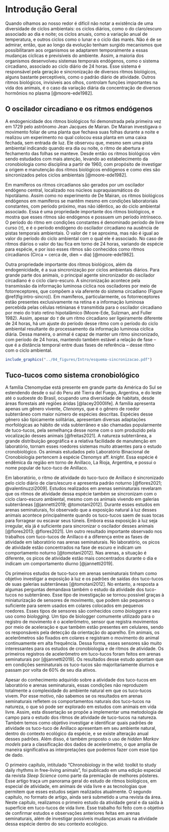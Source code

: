 # Introdução Geral {-}

Quando olhamos ao nosso redor é difícil não notar a existência de uma diversidade de ciclos ambientais: os ciclos diários, como o do claro/escuro associado ao dia e  noite; os ciclos anuais, como a  variação anual de temperatura, e outros ciclos como o lunar e o ciclo das marés. Não é de se admirar, então, que ao longo da evolução tenham surgido mecanismos que possibilitaram aos organismos se adaptarem temporalmente a essas mudanças cíclicas e previsíveis do ambiente. Assim, a maioria dos organismos desenvolveu sistemas temporais endógenos, como o sistema circadiano, associado ao ciclo diário de 24 horas. Esse sistema é responsável pela geração e sincronização de diversos ritmos biológicos, alguns bastante perceptíveis, como o padrão diário de atividade. Outros ritmos biológicos, invisíveis aos olhos, controlam funções importantes na vida dos animais, é o caso da variação diária da concentração de diversos hormônios no plasma [@moore-ede1982]. 


## O oscilador circadiano e os ritmos endógenos {-}

A endogenicidade dos ritmos biológicos foi demonstrada pela primeira vez em 1729 pelo astrônomo Jean Jacques de Mairan. De Mairan investigava o movimento foliar de uma planta que fechava suas folhas durante a noite e realizou um experimento no qual colocou essa planta em uma caixa fechada, sem entrada de luz. Ele observou que, mesmo sem uma pista ambiental indicando quando era dia ou noite, o ritmo de abertura e fechamento das folhas se manteve. Desde então os ritmos biológicos vêm sendo estudados com mais atenção, levando ao estabelecimento da cronobiologia como disciplina a partir de 1960, com propósito de investigar a origem e manutenção dos ritmos biológicos endógenos e como eles são sincronizados pelos ciclos ambientais [@moore-ede1982].

Em mamíferos os ritmos circadianos são gerados por um oscilador endógeno central, localizado nos núcleos supraquiasmáticos do hipotálamo. Assim como no experimento de De Mairan, os ritmos biológicos endógenos em mamíferos se mantêm mesmo em condições laboratoriais constantes, com período próximo, mas não idêntico, ao do ciclo ambiental associado. Essa é uma propriedade importante dos ritmos biológicos, e mostra que esses ritmos são endógenos e possuem um período intrínseco. O período do ritmo em condições constantes é denominado período de livre curso ($\tau$), e é o período endógeno do oscilador circadiano na ausência de pistas temporais ambientais. O valor de $\tau$ se aproxima, mas não é igual ao valor do período do ciclo ambiental com o qual ele é associado. No caso de ritmos diários o valor do tau fica em torno de 24 horas, variando de espécie para espécie, e por isso esses ritmos são conhecidos como ritmos circadianos (Circa = cerca de, dien = dia) [@moore-ede1982].

Outra propriedade importante dos ritmos biológicos, além da endogenicidade, é a sua  sincronização por ciclos ambientais diários. Para grande parte dos animais, o principal agente sincronizador do oscilador circadiano é o ciclo claro-escuro. A sincronização acontece pela transmissão da informação luminosa cíclica nos osciladores por meio de fotorreceptores, que compõem a via aferente do sistema circadiano (Figure \@ref(fig:intro-sincro)). Em mamíferos, particularmente, os fotorreceptores estão presentes exclusivamente na retina e a informação luminosa percebida pelas células retinianas é transmitida para o oscilador circadiano por meio  do trato retino hipotalâmico (Moore-Ede, Sulzman, and Fuller 1982). Assim, apesar do $\tau$ de um ritmo circadiano ser ligeiramente diferente de 24 horas, há um ajuste do período desse ritmo com o período do ciclo ambiental resultante do processamento da informação luminosa cíclica diária. Dessa maneira, o animal é capaz de manter um ritmo sincronizado, com período de 24 horas, mantendo também estável a relação de fase – que é a distância temporal entre duas fases de referência – desse ritmo com o ciclo ambiental.

```r

include_graphics("../04_figures/Intro/esquema-sincronizacao.pdf")
```

## Tuco-tucos como sistema cronobiológico {-}

A família Ctenomydae está presente em grande parte da América do Sul se estendendo desde o sul do Peru até Tierra del Fuego, Argentina, e do leste até o sudoeste do Brasil, ocupando uma diversidade de habitats, desde áreas florestais até regiões áridas [@lacey2000life]. A família apresenta apenas um gênero vivente, _Ctenomys_, que é o gênero de roedor subterrâneo com maior número de espécies descritas. Espécies desse gênero são tipicamente solitárias,  apresentam diversas adaptações morfológicas ao hábito de vida subterrâneo e são chamadas popularmente de tuco-tucos, pela semelhança desse nome com o som produzido pela vocalização desses animais [@freitas2021]. A natureza subterrânea, a grande distribuição geográfica e a relativa facilidade de manutenção em laboratório, tornam esses roedores sistemas muito atraentes para o estudo cronobiológico. Os animais estudados pelo Laboratório Binacional de Cronobiologia pertencem à espécie _Ctenomys_ aff. _knight_. Essa espécie é endêmica da região em torno de Anillaco, La Rioja, Argentina, e possui o nome popular de tuco-tuco de Anillaco.

Em laboratório, o ritmo de atividade do tuco-tuco de Anillaco é sincronizado pelo ciclo diário de claro/escuro e apresenta padrão noturno [@flores2021; @valentinuzzi2009]. Estudos realizados em arenas seminaturais revelaram que os ritmos de atividade dessa espécie também se sincronizam com o ciclo claro-escuro ambiental, mesmo com os animais vivendo em galerias subterrâneas [@jannetti2019; @tomotani2012]. Durante esses estudos em arenas seminaturais, foi observado que a exposição natural à luz desses animais acontece principalmente quando os tuco-tucos saem de suas tocas para forragear ou escavar seus túneis. Embora essa exposição à luz seja irregular, ela já é suficiente para sincronizar o oscilador desses animais [@flores2013; @flores2021]. Um outro resultado importante observado nos trabalhos com tuco-tucos de Anillaco é a diferença entre as fases de atividade em laboratório nas arenas seminaturais. No laboratório, os picos de atividade estão concentrados na fase de escuro e indicam um comportamento noturno [@tomotani2012]. Nas arenas, a situação é diferente, os picos de atividade estão mais concentrados durante o dia e indicam um comportamento diurno [@jannetti2019]. 

Os primeiros estudos de tuco-tuco em arenas seminaturais tinham como objetivo investigar a exposição à luz e os padrões de saídas dos tuco-tucos de suas galerias subterrâneas [@tomotani2012]. No entanto, a resposta a algumas perguntas demandava também o estudo da atividade dos tuco-tucos no subterrâneo. Esse tipo de investigação se tornou possível graças à miniaturização de sensores de movimento, que podem são pequenos o suficiente para serem usados em colares colocados em pequenos roedores. Esses tipos de sensores são conhecidos como _biologgers_ e seu uso como _biologging_. Um tipo de biologger comumente utilizado para o registro de movimento é o acelerômetro, sensor que registra movimentos por meio de aceleração e que também estão presentes em celulares, sendo os responsáveis pela detecção da orientação do aparelho. Em animais, os acelerômetros são fixados em colares e registram o movimento do animal continuamente em alta frequência. Dessa forma, esses sensores são muito interessantes para os estudos de cronobiologia e de ritmos de atividade. Os primeiros registros de acelerômetro em tuco-tucos foram feitos em arenas seminaturais por [@jannetti2019]. Os resultados desse estudo apontam que em condições seminaturais os tuco-tucos são majoritariamente diurnos e passam por volta de 60% de seu dia ativos.

Apesar do conhecimento adquirido sobre a atividade dos tuco-tucos em laboratório e arenas seminaturais, essas condições não reproduzem totalmente a complexidade do ambiente natural em que os tuco-tucos vivem. Por esse motivo, não sabemos se os resultados em arenas seminaturais refletem os comportamentos naturais dos tuco-tucos na natureza, o que só pode ser explorado em estudos com animais em vida livre. Assim, esta dissertação se propõe a implementar uma metodologia de campo para o estudo dos ritmos de atividade de tuco-tucos na natureza. Também temos como objetivo investigar e identificar quais padrões de atividade os tuco-tuco de Anillaco apresentam em seu ambiente natural, dentro do contexto ecológico da espécie, e se existe alteração anual desses padrões. Além disso, é também proposto o uso de _hidden_ _Markov_ _models_ para a classificação dos dados de acelerômetro, o que amplia de maneira significativa as interpretações que podemos fazer com esse tipo de dado.

O primeiro capítulo, intitulado “Chronobiology in the wild: toolkit to study daily rhythms in free-living animals”, foi publicado em uma edição especial da revista _Sleep Science_ como parte da premiação de melhores pôsteres. Esse artigo traça um panorama geral do estudo de ritmos biológicos, em especial de atividade, em animais de vida livre e as tecnologias que permitem que esses estudos sejam realizados atualmente. O segundo capítulo, no formato de artigo, ainda será submetido a uma revista da área. Neste capítulo, realizamos o primeiro estudo da atividade geral e da saída à superfície em tuco-tucos de vida livre. Esse trabalho foi feito com o objetivo de confirmar estudos e observações anteriores feitas em arenas seminaturais, além de investigar possíveis mudanças anuais na atividade dessa espécie dentro do seu contexto ecológico.

